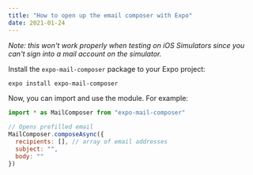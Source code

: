 ```yaml
---
title: "How to open up the email composer with Expo"
date: 2021-01-24
---
```

_Note: this won't work properly when testing on iOS Simulators since you can't sign into a mail account on the simulator._

Install the `expo-mail-composer` package to your Expo project:

```bash
expo install expo-mail-composer
```

Now, you can import and use the module. For example:

```javascript
import * as MailComposer from "expo-mail-composer"

// Opens prefilled email
MailComposer.composeAsync({
  recipients: [], // array of email addresses
  subject: "",
  body: ""
})
```